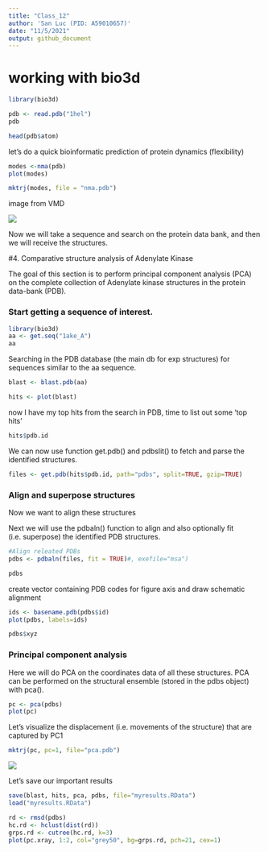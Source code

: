 ```yaml
---
title: "Class_12"
author: 'San Luc (PID: A59010657)'
date: "11/5/2021"
output: github_document
---
```



# working with bio3d

```r
library(bio3d)

pdb <- read.pdb("1hel")
pdb
```

```r
head(pdb$atom)
```

let's do a quick bioinformatic prediction of protein dynamics
(flexibility)

```r
modes <-nma(pdb)
plot(modes)
```

```r
mktrj(modes, file = "nma.pdb")
```

image from VMD

![](1hel.png)

Now we will take a sequence and search on the protein data bank, and
then we will receive the structures.

\#4. Comparative structure analysis of Adenylate Kinase

The goal of this section is to perform principal component analysis
(PCA) on the complete collection of Adenylate kinase structures in the
protein data-bank (PDB).

### Start getting a sequence of interest.

```r
library(bio3d)
aa <- get.seq("1ake_A")
aa
```

Searching in the PDB database (the main db for exp structures) for
sequences similar to the aa sequence.

```r
blast <- blast.pdb(aa)
```

```r
hits <- plot(blast)
```

now I have my top hits from the search in PDB, time to list out some
'top hits'

```r
hits$pdb.id
```

We can now use function get.pdb() and pdbslit() to fetch and parse the
identified structures.

```r
files <- get.pdb(hits$pdb.id, path="pdbs", split=TRUE, gzip=TRUE)
```

### Align and superpose structures

Now we want to align these structures

Next we will use the pdbaln() function to align and also optionally fit
(i.e. superpose) the identified PDB structures.

```r
#Align releated PDBs
pdbs <- pdbaln(files, fit = TRUE)#, exefile="msa")
```

```r
pdbs
```

create vector containing PDB codes for figure axis and draw schematic
alignment

```r
ids <- basename.pdb(pdbs$id)
plot(pdbs, labels=ids)
```

```r
pdbs$xyz
```

### Principal component analysis

Here we will do PCA on the coordinates data of all these structures. PCA
can be performed on the structural ensemble (stored in the pdbs object)
with pca().

```r
pc <- pca(pdbs)
plot(pc)
```

Let's visualize the displacement (i.e. movements of the structure) that are captured by PC1

```r
mktrj(pc, pc=1, file="pca.pdb")
```

![](pc.png)

Let's save our important results

```r
save(blast, hits, pca, pdbs, file="myresults.RData")
load("myresults.RData")
```


```r
rd <- rmsd(pdbs)
hc.rd <- hclust(dist(rd))
grps.rd <- cutree(hc.rd, k=3)
plot(pc.xray, 1:2, col="grey50", bg=grps.rd, pch=21, cex=1)
```
